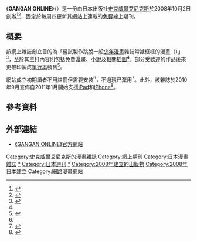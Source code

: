 {{Infobox Magazine
| title = GANGAN ONLINE
| image_file = 
| image_size = 
| image_caption = 
| editor =
| editor_title = 
| staff_writer = 
| frequency = 週刊
| circulation = 
| category = [[漫畫雜誌|漫畫雜誌]]
| company = [[SQUARE_ENIX|SQUARE ENIX]]
| publisher = 
| firstdate = 2008年10月2日
| country = [[日本|日本]]
| language = [[日語|日語]]
| website = [http://www.square-enix.com/jp/magazine/ganganonline 官方網站]
| issn = 
}}
《'''GANGAN ONLINE'''》（{{lang-ja|ガンガンONLINE}}）是一份由日本出版社[[史克威爾艾尼克斯|史克威爾艾尼克斯]]於2008年10月2日創辦<ref name="mc">{{Cite web|url= http://www.narinari.com/Nd/20080910283.html|title= スクウェア・エニックス、無料のWebマンガ誌「ガンガン ONLINE」創刊。|accessdate= 2011-01-13|work= {{lang|ja|モノメトロ編集部}}|publisher= Narinari.com|date= 2008-09-29|archive-date= 2011-11-24|archive-url= https://web.archive.org/web/20111124125136/http://www.narinari.com/Nd/20080910283.html|dead-url= no}}</ref><ref name="dor">{{Cite web|url= http://bb.watch.impress.co.jp/cda/news/23276.html|title= スクエニ、無料のWebコミック誌「ガンガン ONLINE」創刊|accessdate= 2011-01-13|work= 村田奏子|publisher= BB Watch|date= 2008-09-26|archive-date= 2009-02-06|archive-url= https://web.archive.org/web/20090206152014/http://bb.watch.impress.co.jp/cda/news/23276.html|dead-url= no}}</ref>，固定於每周四更新其[[網站|網站]]上連載的[[免費|免費]]線上期刊。

== 概要 ==
該網上雜誌創立目的為「嘗試製作跳脫一般[[少年漫畫|少年漫畫]]雜誌常識框框的漫畫（{{lang|ja|少年誌の常識から外れた漫画を試す場にしたい}}）」<ref>{{Cite web|url= http://www.itmedia.co.jp/news/articles/0902/13/news037.html|title= ヒット漫画が変わった――完全無料の「ガンガンONLINE」で「常識外れの作品」試す|accessdate= 2011-01-13|work= 宮本真希|publisher= ITmedia|date= 2009年2月13日|archive-date= 2011-02-19|archive-url= https://web.archive.org/web/20110219224201/http://www.itmedia.co.jp/news/articles/0902/13/news037.html|dead-url= no}}</ref>，至於其主打內容則包括免費[[漫畫|漫畫]]、[[小說|小說]]及相關[[插圖|插圖]]<ref name="mc"/>。部分受歡迎的作品後來更被印製成[[單行本|單行本]]發售<ref>{{Cite web|url= http://natalie.mu/comic/news/17109|title= ガンガンONLINEから初単行本、一挙11タイトル|accessdate= 2011-01-13|publisher= Natalie.mu|date= 2009年6月1日|archive-date= 2013-06-29|archive-url= https://web.archive.org/web/20130629205025/http://natalie.mu/comic/news/17109|dead-url= no}}</ref>。

網站成立初期讀者不用註冊但需要安裝{{link-ja|Digital Object Reader|Digital Object Reader}}<ref name="dor"/>，不過現已棄用<ref>{{Cite web|url= http://www.square-enix.com/jp/magazine/ganganonline/faq|title= Q & A お問い合わせ|accessdate= 2011-01-13|publisher= GANGAN ONLINE|archive-date= 2011-08-09|archive-url= https://web.archive.org/web/20110809092414/http://www.square-enix.com/jp/magazine/ganganonline/faq/|dead-url= no}}</ref>。此外，該雜誌於2010年9月宣佈自2011年1月開始支援[[iPad|iPad]]和[[iPhone|iPhone]]<ref>{{Cite web|url= http://release.square-enix.com/news/j/2010/09/2ycjqgwcj.html|title= スクウェア・エニックスの購読料無料ウェブマガジン「ガンガンONLINE」がiPhone／iPod touch・iPadに対応、2010年11月4日より配信開始|accessdate= 2011-01-13|work= SQUARE ENIX|date= 2010年9月3日|archive-date= 2010年9月9日|archive-url= https://web.archive.org/web/20100909153710/http://release.square-enix.com/news/j/2010/09/2ycjqgwcj.html|dead-url= no}}</ref>。

== 參考資料 ==
{{Reflist|2}}

== 外部連結 ==
* {{ja}} [http://www.square-enix.com/jp/magazine/ganganonline  《GANGAN ONLINE》官方網站]{{Wayback|url=http://www.square-enix.com/jp/magazine/ganganonline |date=20101223233633 }}

{{月刊少年GANGAN的增刊及姊妹雜誌}}
[[Category:史克威爾艾尼克斯的漫畫雜誌|Category:史克威爾艾尼克斯的漫畫雜誌]]
[[Category:網上期刊|Category:網上期刊]]
[[Category:日本漫畫雜誌|Category:日本漫畫雜誌]]
[[Category:GANGAN_ONLINE|*]]
[[Category:日本週刊|Category:日本週刊]]
[[Category:月刊少年GANGAN|*]]
[[Category:2008年建立的出版物|Category:2008年建立的出版物]]
[[Category:2008年日本建立|Category:2008年日本建立]]
[[Category:網路漫畫網站|Category:網路漫畫網站]]